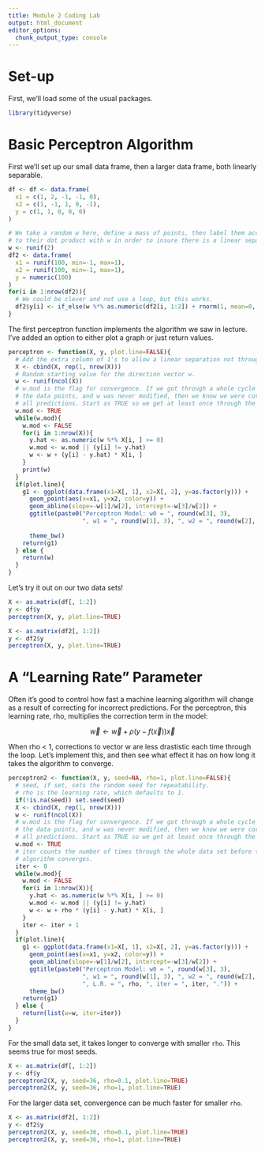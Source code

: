 ```yaml
---
title: Module 2 Coding Lab
output: html_document
editor_options: 
  chunk_output_type: console
---
```


# Set-up

First, we'll load some of the usual packages.

```r
library(tidyverse)
```

# Basic Perceptron Algorithm

First we'll set up our small data frame, then a larger data frame, both
linearly separable.

```r
df <- df <- data.frame(
  x1 = c(1, 2, -1, -1, 0),
  x2 = c(1, -1, 1, 0, -1),
  y = c(1, 1, 0, 0, 0)
)

# We take a random w here, define a mass of points, then label them according
# to their dot product with w in order to insure there is a linear separation.
w <- runif(2)
df2 <- data.frame(
  x1 = runif(100, min=-1, max=1),
  x2 = runif(100, min=-1, max=1),
  y = numeric(100)
)
for(i in 1:nrow(df2)){
  # We could be clever and not use a loop, but this works.
  df2$y[i] <- if_else(w %*% as.numeric(df2[i, 1:2]) + rnorm(1, mean=0, sd=0.1) >= 0, 1, 0)
}
```

The first perceptron function implements the algorithm we saw in lecture. I've
added an option to either plot a graph or just return values.

```r
perceptron <- function(X, y, plot.line=FALSE){
  # Add the extra column of 1's to allow a linear separation not through origin.
  X <- cbind(X, rep(1, nrow(X)))
  # Random starting value for the direction vector w.
  w <- runif(ncol(X))
  # w.mod is the flag for convergence. If we got through a whole cycle of all  
  # the data points, and w was never modified, then we know we were correct on 
  # all predictions. Start as TRUE so we get at least once through the loop.
  w.mod <- TRUE
  while(w.mod){
    w.mod <- FALSE
    for(i in 1:nrow(X)){
      y.hat <- as.numeric(w %*% X[i, ] >= 0)
      w.mod <- w.mod || (y[i] != y.hat)
      w <- w + (y[i] - y.hat) * X[i, ]
    }
    print(w)
  }
  if(plot.line){
    g1 <- ggplot(data.frame(x1=X[, 1], x2=X[, 2], y=as.factor(y))) +
      geom_point(aes(x=x1, y=x2, color=y)) +
      geom_abline(slope=-w[1]/w[2], intercept=-w[3]/w[2]) +
      ggtitle(paste0("Perceptron Model: w0 = ", round(w[3], 3),
                     ", w1 = ", round(w[1], 3), ", w2 = ", round(w[2], 3))) +
                     
      theme_bw()
    return(g1)
  } else {
    return(w)
  }
}
```

Let's try it out on our two data sets!

```r
X <- as.matrix(df[, 1:2])
y <- df$y
perceptron(X, y, plot.line=TRUE)
```

```r
X <- as.matrix(df2[, 1:2])
y <- df2$y
perceptron(X, y, plot.line=TRUE)
```

# A "Learning Rate" Parameter

Often it's good to control how fast a machine learning algorithm will change
as a result of correcting for incorrect predictions. For the perceptron, this
learning rate, rho, multiplies the correction term in the model:

$$\vec{w} \leftarrow \vec{w} + \rho (y - f(\vec{x})) \vec{x}$$

When rho < 1, corrections to vector w are less drastistic each time through
the loop. Let's implement this, and then see what effect it has on how long
it takes the algorithm to converge.


```r
perceptron2 <- function(X, y, seed=NA, rho=1, plot.line=FALSE){
  # seed, if set, sets the random seed for repeatability.
  # rho is the learning rate, which defaults to 1.
  if(!is.na(seed)) set.seed(seed)
  X <- cbind(X, rep(1, nrow(X)))
  w <- runif(ncol(X))
  # w.mod is the flag for convergence. If we got through a whole cycle of all  
  # the data points, and w was never modified, then we know we were correct on 
  # all predictions. Start as TRUE so we get at least once through the while.
  w.mod <- TRUE
  # iter counts the number of times through the whole data set before the
  # algorithm converges.
  iter <- 0
  while(w.mod){
    w.mod <- FALSE
    for(i in 1:nrow(X)){
      y.hat <- as.numeric(w %*% X[i, ] >= 0)
      w.mod <- w.mod || (y[i] != y.hat)
      w <- w + rho * (y[i] - y.hat) * X[i, ]
    }
    iter <- iter + 1
  }
  if(plot.line){
    g1 <- ggplot(data.frame(x1=X[, 1], x2=X[, 2], y=as.factor(y))) +
      geom_point(aes(x=x1, y=x2, color=y)) +
      geom_abline(slope=-w[1]/w[2], intercept=-w[3]/w[2]) +
      ggtitle(paste0("Perceptron Model: w0 = ", round(w[3], 3),
                     ", w1 = ", round(w[1], 3), ", w2 = ", round(w[2], 3),
                     ", L.R. = ", rho, ", iter = ", iter, ".")) +
      theme_bw()
    return(g1)
  } else {
    return(list(w=w, iter=iter))
  }
}
```

For the small data set, it takes longer to converge with smaller `rho`. This
seems true for most seeds.

```r
X <- as.matrix(df[, 1:2])
y <- df$y
perceptron2(X, y, seed=36, rho=0.1, plot.line=TRUE)
perceptron2(X, y, seed=36, rho=1, plot.line=TRUE)
```

For the larger data set, convergence can be much faster for smaller `rho`.

```r
X <- as.matrix(df2[, 1:2])
y <- df2$y
perceptron2(X, y, seed=36, rho=0.1, plot.line=TRUE)
perceptron2(X, y, seed=36, rho=1, plot.line=TRUE)
```
